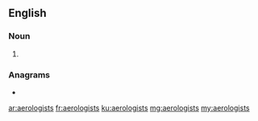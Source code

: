 ==English==

===Noun===
{{head|en|noun plural form}}

# {{plural of|aerologist|lang=en}}

===Anagrams===
* {{l|en|areologists}}

[[ar:aerologists]]
[[fr:aerologists]]
[[ku:aerologists]]
[[mg:aerologists]]
[[my:aerologists]]
